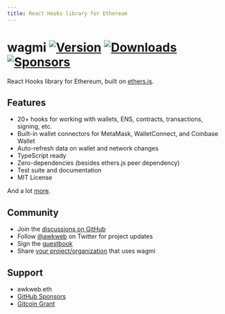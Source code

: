 ```yaml
---
title: React Hooks library for Ethereum
---
```


# wagmi [![Version](https://img.shields.io/npm/v/wagmi)](https://www.npmjs.com/package/wagmi) [![Downloads](https://img.shields.io/npm/dm/wagmi)](https://www.npmjs.com/package/wagmi) [![Sponsors](https://img.shields.io/github/sponsors/tmm)](https://github.com/sponsors/tmm)

React Hooks library for Ethereum, built on [ethers.js](https://github.com/ethers-io/ethers.js).

## Features

- 20+ hooks for working with wallets, ENS, contracts, transactions, signing, etc.
- Built-in wallet connectors for MetaMask, WalletConnect, and Coinbase Wallet
- Auto-refresh data on wallet and network changes
- TypeScript ready
- Zero-dependencies (besides ethers.js peer dependency)
- Test suite and documentation
- MIT License

And a lot [more](/getting-started).

## Community

- Join the [discussions on GitHub](https://github.com/tmm/wagmi/discussions)
- Follow [@awkweb](https://twitter.com/awkweb) on Twitter for project updates
- Sign the [guestbook](https://github.com/tmm/wagmi/discussions/2)
- Share [your project/organization](https://github.com/tmm/wagmi/discussions/201) that uses wagmi

## Support

- awkweb.eth
- [GitHub Sponsors](https://github.com/sponsors/tmm)
- [Gitcoin Grant](https://gitcoin.co/grants/4493/wagmi-react-hooks-library-for-ethereum)
